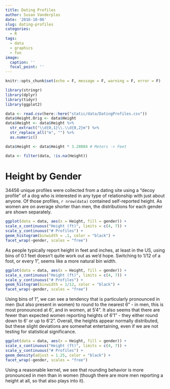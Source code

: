 ```yaml
---
title: Dating Profiles
author: Susan Vanderplas
date: '2016-10-06'
slug: dating-profiles
categories:
  - R
tags:
  - data
  - graphics
  - fun
image:
  caption: ''
  focal_point: ''
---
```



```r
knitr::opts_chunk$set(echo = F, message = F, warning = F, error = F)

library(stringr)
library(dplyr)
library(tidyr)
library(ggplot2)

data <- read.csv(here::here("static/data/DatingProfiles.csv"))
data$Height.Orig <- data$Height
data$Height <- data$Height %>%
  str_extract("\\d{0,1}\\.\\d{0,2}m") %>%
  str_replace_all("m", "") %>%
  as.numeric()

data$Height <- data$Height * 3.28084 # Meters -> Feet

data <- filter(data, !is.na(Height))
```

# Height by Gender

34456 unique profiles were collected from a dating site using a "decoy profile" of a dog who is interested in any type of relationship with just about anyone. Of those profiles, `r nrow(data)` contained self-reported height. As women are on average shorter than men, the distributions for each gender are shown separately. 

```r
ggplot(data = data, aes(x = Height, fill = gender)) + 
scale_x_continuous("Height (ft)", limits = c(4, 7)) + 
scale_y_continuous("# Profiles") + 
geom_histogram(binwidth = .1, color = "black") + 
facet_wrap(~gender, scales = "free")
```

As people typically report height in feet and inches, at least in the US, using bins of 0.1 feet doesn't quite work out as we'd hope. Switching to 1/12 of a foot, or every 1", seems like a more natural bin width. 
```r
ggplot(data = data, aes(x = Height, fill = gender)) + 
scale_x_continuous("Height (ft)", limits = c(4, 7)) + 
scale_y_continuous("# Profiles") + 
geom_histogram(binwidth = 1/12, color = "black") + 
facet_wrap(~gender, scales = "free")
```

Using bins of 1", we can see a tendency that is particularly pronounced in men (but also present in women) to round to the nearest 6" - in men, this is most pronounced at 6', and in women, at 5'4". It also seems that there are fewer than expected women reporting heights of 6'1" - they either round down to 6' or up to 6'2". Overall, the heights appear normally distributed, but these slight deviations are somewhat entertaining, even if we are not testing for statistical significance. 


```r
ggplot(data = data, aes(x = Height, fill = gender)) + 
scale_x_continuous("Height (ft)", limits = c(4, 7)) + 
scale_y_continuous("# Profiles") + 
geom_density(adjust = 1.25, color = "black") + 
facet_wrap(~gender, scales = "free")
```
Using a reasonable kernel, we see that rounding behavior is more pronounced in men than in women (though there are more men reporting a height at all, so that also plays into it). 
